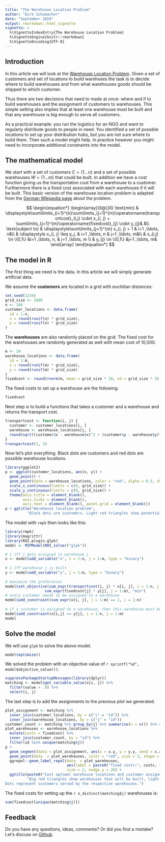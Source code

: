 ```yaml
---
title: "The Warehouse Location Problem"
author: "Dirk Schumacher"
date: "September 2019"
output: rmarkdown::html_vignette
vignette: >
  %\VignetteIndexEntry{The Warehouse Location Problem}
  %\VignetteEngine{knitr::rmarkdown}
  %\VignetteEncoding{UTF-8}
---
```



## Introduction

In this article we will look at the [Warehouse Location Problem](https://en.wikipedia.org/wiki/Facility_location_problem). Given a set of customers and set of locations to build warehoses the task is to decide where to build warehouses and from what warehouses goods should be shipped to which customer.

Thus there are two decisions that need to made at once: where and if to build warehouses and the assignment of customers to warehouses. This simple setting also implies that at least one warehouse must be built and that any warehouse is big enough to serve all customers.

As a practical example: you run the logistics for an NGO and want to regularly distribute goods to people in need. You identified a set of possible locations to set up your distribution hubs, but you are not sure where to build them. Then such a model might help. In practice however you might need to incorporate additional constraints into the model.


## The mathematical model

We start with a set of customers $C = \{1 \ldots n\}$ and a set of possible warehouses $W = \{1 \ldots m\}$ that could be built. In addition we have a cost function giving us the transportation cost from a warehouse to a customer. Furthermore there is a fixed cost associated with each warehouse if it will be built. This basic version of the warehouse location problem is adapted from the [German Wikipedia page](https://de.wikipedia.org/wiki/Warehouse_Location_Problem) about the problem.

$$
\begin{equation*}
\begin{array}{ll@{}ll}
\text{min}  & \displaystyle\sum\limits_{i=1}^{n}\sum\limits_{j=1}^{m}\operatorname{transportcost}_{i,j} \cdot x_{i, j} +  \sum\limits_{j=1}^{m}\operatorname{fixedcost}_{j} \cdot y_{j}& &\\
\text{subject to} & \displaystyle\sum\limits_{j=1}^{m}   x_{i, j} = 1  & i=1 ,\ldots, n&\\
                  & \displaystyle x_{i, j} \leq y_j,  & i=1 ,\ldots, n & j=1 ,\ldots, m&\\
                 &                                                x_{i,j} \in \{0,1\} &i=1 ,\ldots, n, & j=1 ,\ldots, m \\
                 &                                                y_{j} \in \{0,1\} &j=1 ,\ldots, m&
\end{array}
\end{equation*}
$$

## The model in R

The first thing we need is the data. In this article we will simply generate artificial data.

We assume the **customers** are located in a grid with euclidian distances:
```r
set.seed(1234)
grid_size <- 1000
n <- 100
customer_locations <- data.frame(
  id = 1:n,
  x = round(runif(n) * grid_size),
  y = round(runif(n) * grid_size)
)
```

The **warehouses** are also randomly placed on the grid. The fixed cost for the warehouses are randomly generated as well with mean cost of 10,000.
```r
m <- 20
warehouse_locations <- data.frame(
  id = 1:m,
  x = round(runif(m) * grid_size),
  y = round(runif(m) * grid_size)
)
fixedcost <- round(rnorm(m, mean = grid_size * 10, sd = grid_size * 5))
```

The fixed costs to set up a warehouse are the following:
```r
fixedcost
```

Next step is to build a functions that takes a customer and a warehouse and returns the transport cost.
```r
transportcost <- function(i, j) {
  customer <- customer_locations[i, ]
  warehouse <- warehouse_locations[j, ]
  round(sqrt((customer$x - warehouse$x)^2 + (customer$y - warehouse$y)^2))
}
transportcost(1, 3)
```

Now let's plot everything. Black dots are customers and red dots are possible warehouse locations.

```r
library(ggplot2)
p <- ggplot(customer_locations, aes(x, y)) + 
  geom_point() + 
  geom_point(data = warehouse_locations, color = "red", alpha = 0.5, shape = 17) +
  scale_x_continuous(limits = c(0, grid_size)) +
  scale_y_continuous(limits = c(0, grid_size)) +
  theme(axis.title = element_blank(), 
        axis.ticks = element_blank(), 
        axis.text = element_blank(), panel.grid = element_blank())
p + ggtitle("Warehouse location problem", 
          "Black dots are customers. Light red triangles show potential warehouse locations.")
```

The model with `rmpk` then looks like this:

```r
library(rmpk)
library(magrittr)
library(ROI.plugin.glpk)
model <- MIPModel(ROI_solver("glpk"))

# 1 iff i gets assigned to warehouse j
x <- model$add_variable("x", i = 1:n, j = 1:m, type = "binary")
  
# 1 iff warehouse j is built
y <- model$add_variable("y", j = 1:m, type = "binary")
  
# maximize the preferences
model$set_objective(sum_expr(transportcost(i, j) * x[i, j], i = 1:n, j = 1:m) + 
                  sum_expr(fixedcost[j] * y[j], j = 1:m), "min") 
# every customer needs to be assigned to a warehouse
model$add_constraint(sum_expr(x[i, j], j = 1:m) == 1, i = 1:n)
  
# if a customer is assigned to a warehouse, then this warehouse must be built
model$add_constraint(x[i,j] <= y[j], i = 1:n, j = 1:m)
model
```

## Solve the model

We will use `glpk` to solve the above model.

```r
model$optimize()
```

We solved the problem with an objective value of `r sprintf("%d", model$objective_value())`.

```r
suppressPackageStartupMessages(library(dplyr))
matching <- model$get_variable_value(x[i, j]) %>%
  filter(value > .9) %>%  
  select(i, j)
```

The last step is to add the assignments to the previous plot we generated.

```r
plot_assignment <- matching %>% 
  inner_join(customer_locations, by = c("i" = "id")) %>% 
  inner_join(warehouse_locations, by = c("j" = "id"))
customer_count <- matching %>% group_by(j) %>% summarise(n = n()) %>% rename(id = j)
plot_warehouses <- warehouse_locations %>% 
  mutate(costs = fixedcost) %>% 
  inner_join(customer_count, by = "id") %>% 
  filter(id %in% unique(matching$j))
p + 
  geom_segment(data = plot_assignment, aes(x = x.y, y = y.y, xend = x.x, yend = y.x)) + 
  geom_point(data  = plot_warehouses, color = "red", size = 3, shape = 17) +
  ggrepel::geom_label_repel(data  = plot_warehouses, 
                            aes(label = paste0("fixed costs:", costs, "; customers: ", n)), 
                            size = 2, nudge_y = 20) + 
  ggtitle(paste0("Cost optimal warehouse locations and customer assignment"),
          "Big red triangles show warehouses that will be built, light red are unused warehouse locations. 
Dots represent customers served by the respective warehouses.")
```

The fixed costs for setting up the `r n_distinct(matching$j)` warehouses is:
```r
sum(fixedcost[unique(matching$j)])
```

## Feedback

Do you have any questions, ideas, comments? Or did you find a mistake? Let's discuss on [Github](https://github.com/dirkschumacher/rmpk/issues).
